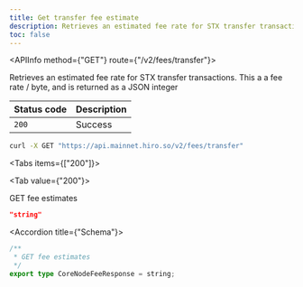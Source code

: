 ```yaml
---
title: Get transfer fee estimate
description: Retrieves an estimated fee rate for STX transfer transactions.
toc: false
---
```




<Root>

<API>

<APIInfo method={"GET"} route={"/v2/fees/transfer"}>

Retrieves an estimated fee rate for STX transfer transactions. This a a fee rate / byte, and is returned as a JSON integer

| Status code | Description |
| :--------- | :---------- |
| `200` | Success |

</APIInfo>

<APIExample>

```bash title="Terminal"
curl -X GET "https://api.mainnet.hiro.so/v2/fees/transfer"
```

<Tabs items={["200"]}>

<Tab value={"200"}>

GET fee estimates

```json title="Example response"
"string"
```

<Accordions>

<Accordion title={"Schema"}>

```ts
/**
 * GET fee estimates
 */
export type CoreNodeFeeResponse = string;

```

</Accordion>

</Accordions>

</Tab>

</Tabs>

</APIExample>

</API>

</Root>
